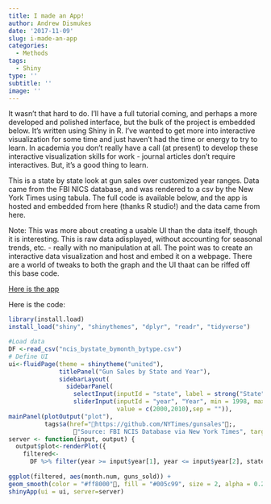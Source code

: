 ```yaml
---
title: I made an App!
author: Andrew Dismukes
date: '2017-11-09'
slug: i-made-an-app
categories:
  - Methods
tags:
  - Shiny
type: ''
subtitle: ''
image: ''
---
```


It wasn't that hard to do. I'll have a full tutorial coming, and perhaps a more developed and polished interface, but the bulk of the project is embedded below. It's written using Shiny in R. I've wanted to get more into interactive visualization for some time and just haven't had the time or energy to try to learn. In academia you don't really have a call (at present) to develop these interactive visualization skills for work - journal articles don't require interactives. But, it's a good thing to learn.

This is a state by state look at gun sales over customized year ranges. Data came from the FBI NICS database, and was rendered to a csv by the New York Times using tabula. The full code is available below, and the app is hosted and embedded from here (thanks R studio!) and the data came from here.

Note: This was more about creating a usable UI than the data itself, though it is interesting. This is raw data adisplayed, without accounting for seasonal trends, etc. - really with no manipulation at all. The point was to create an interactive data visualization and host and embed it on a webpage. There are a world of tweaks to both the graph and the UI thaat can be riffed off this base code.

[Here is the app](https://andrewdismukes.shinyapps.io/Gunsales/)

Here is the code:

```r
library(install.load)
install_load("shiny", "shinythemes", "dplyr", "readr", "tidyverse")

#Load data 
DF <-read_csv("ncis_bystate_bymonth_bytype.csv")
# Define UI
ui<-fluidPage(theme = shinytheme("united"),
              titlePanel("Gun Sales by State and Year"),
              sidebarLayout(
                sidebarPanel(
                  selectInput(inputId = "state", label = strong("State"),
                  sliderInput(inputId = "year", "Year", min = 1998, max = 2015,
                              value = c(2000,2010),sep = "")),
mainPanel(plotOutput("plot"),
          tags$a(href="https://github.com/NYTimes/gunsales";,
                  "Source: FBI NCIS Database via New York Times", target = "_blank") 
server <- function(input, output) {
  output$plot<-renderPlot({
    filtered<-
      DF %>% filter(year >= input$year[1], year <= input$year[2], state == input$state) 
    
ggplot(filtered, aes(month.num, guns_sold)) +
geom_smooth(color = "#ff8000", fill = "#005c99", size = 2, alpha = 0.2) + theme_bw() + theme(panel.grid.major = element_blank(), panel.grid.minor = element_blank(), panel.background = element_blank(), axis.line = element_line(colour = "black")) + labs(x = "Month" , y = "Guns Sold") })} 
shinyApp(ui = ui, server=server) 
```